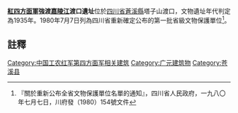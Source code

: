 {{msg:四川省文物保護單位
|名稱 = 紅四方面軍強渡[[嘉陵江|嘉陵江]]渡口遺址
|編號 = 17
|圖片 = 
|級別 = S1
|分類 = 
|時代 = 1935年
|地点 = [[四川省|四川省]][[蒼溪縣|蒼溪縣]]塔子山渡口
|坐標 =
|登錄 = 1980年7月7日
}}
'''[[紅四方面軍|紅四方面軍]]強渡[[嘉陵江|嘉陵江]]渡口遺址'''位於[[四川省|四川省]][[蒼溪縣|蒼溪縣]]塔子山渡口，文物遺址年代判定為1935年。1980年7月7日列為四川省重新確定公布的第一批省級文物保護單位<ref>『關於重新公布全省文物保護單位名單的通知』，四川省人民政府，一九八〇年七月七日，川府發（1980）154號文件</ref>。

==註釋==
{{reflist}}
{{文物保護單位小作品}}

{{廣元市境內的四川省文物保護單位}}
[[Category:中国工农红军第四方面军相关建筑|Category:中国工农红军第四方面军相关建筑]]
[[Category:广元建筑物|Category:广元建筑物]]
[[Category:苍溪县|Category:苍溪县]]